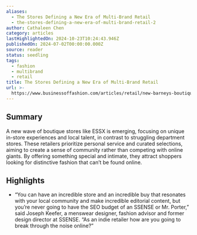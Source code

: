 ```yaml
---
aliases:
  - The Stores Defining a New Era of Multi-Brand Retail
  - the-stores-defining-a-new-era-of-multi-brand-retail-2
author: Cathaleen Chen
category: articles
lastHighlightedOn: 2024-10-23T10:24:43.946Z
publishedOn: 2024-07-02T00:00:00.000Z
source: reader
status: seedling
tags:
  - fashion
  - multibrand
  - retail
title: The Stores Defining a New Era of Multi-Brand Retail
url: >-
  https://www.businessoffashion.com/articles/retail/new-barneys-boutiques-specialty-retail/
---
```

## Summary

A new wave of boutique stores like ESSX is emerging, focusing on unique in-store experiences and local talent, in contrast to struggling department stores. These retailers prioritize personal service and curated selections, aiming to create a sense of community rather than competing with online giants. By offering something special and intimate, they attract shoppers looking for distinctive fashion that can’t be found online.

## Highlights

- “You can have an incredible store and an incredible buy that resonates with your local community and make incredible editorial content, but you’re never going to have the SEO budget of an SSENSE or Mr. Porter,” said Joseph Keefer, a menswear designer, fashion advisor and former design director at SSENSE. “As an indie retailer how are you going to break through the noise online?”
